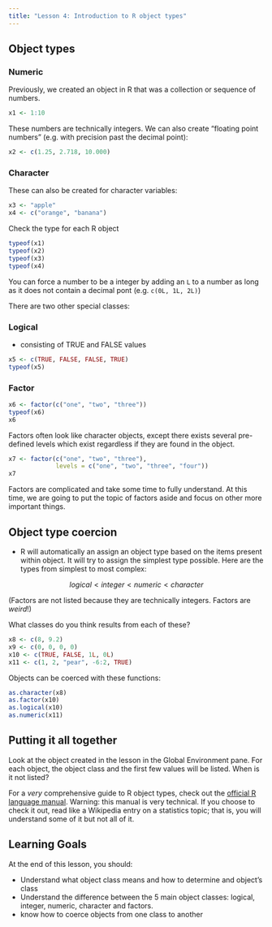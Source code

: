 ```yaml
---
title: "Lesson 4: Introduction to R object types"
---
```


## Object types

### Numeric

Previously, we created an object in R that was a collection or sequence of numbers.

```r
x1 <- 1:10
```

These numbers are technically integers. We can also create "floating point numbers" (e.g. with precision past the decimal point):

```r
x2 <- c(1.25, 2.718, 10.000)
```

### Character
These can also be created for character variables:

```r
x3 <- "apple"
x4 <- c("orange", "banana")
```

Check the type for each R object
```r
typeof(x1)
typeof(x2)
typeof(x3)
typeof(x4)
```

::: {.callout-note}
You can force a number to be a integer by adding an `L` to a number as long as it does not contain a decimal pont (e.g. `c(0L, 1L, 2L)`)
:::

There are two other special classes:
 
### Logical 

* consisting of TRUE and FALSE values
```r
x5 <- c(TRUE, FALSE, FALSE, TRUE)
typeof(x5)
```

### Factor
```r
x6 <- factor(c("one", "two", "three"))
typeof(x6)
x6
```
Factors often look like character objects, except there exists several pre-defined levels which exist regardless if they are found in the object. 

```r
x7 <- factor(c("one", "two", "three"), 
             levels = c("one", "two", "three", "four"))
x7
```

Factors are complicated and take some time to fully understand. At this time, we are going to put the topic of factors aside and focus on other more important things. 


## Object type coercion

* R will automatically an assign an object type based on the items present within object. It will try to assign the simplest type possible. Here are the types from simplest to most complex: 

$$logical < integer < numeric < character$$

(Factors are not listed because they are technically integers. Factors are *weird*!)

What classes do you think results from each of these? 
```r
x8 <- c(8, 9.2)
x9 <- c(0, 0, 0, 0)
x10 <- c(TRUE, FALSE, 1L, 0L)
x11 <- c(1, 2, "pear", -6:2, TRUE)
```

Objects can be coerced with these functions:

```r
as.character(x8)
as.factor(x10)
as.logical(x10)
as.numeric(x11)
```


::: {.callout-tip}
## Putting it all together

Look at the object created in the lesson in the Global Environment pane. For each object, the object class and the first few values will be listed. When is it not listed? 
:::

::: {.callout-caution collapse="true"}

For a *very* comprehensive guide to R object types, check out the [official R language manual](https://cran.r-project.org/doc/manuals/r-release/R-lang.html#Basic-types). Warning: this manual is very technical. If you choose to check it out, read like a Wikipedia entry on a statistics topic; that is, you will understand some of it but not all of it.

## Learning Goals

At the end of this lesson, you should: 

* Understand what object class means and how to determine and object's class
* Understand the difference between the 5 main object classes: logical, integer, numeric, character and factors. 
* know how to coerce objects from one class to another

:::

